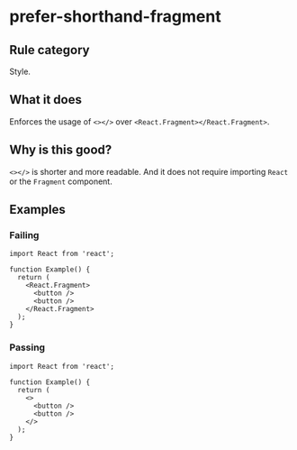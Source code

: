 # prefer-shorthand-fragment

## Rule category

Style.

## What it does

Enforces the usage of `<></>` over `<React.Fragment></React.Fragment>`.

## Why is this good?

`<></>` is shorter and more readable. And it does not require importing `React` or the `Fragment` component.

## Examples

### Failing

```tsx twoslash
import React from 'react';

function Example() {
  return (
    <React.Fragment>
      <button />
      <button />
    </React.Fragment>
  );
}
```

### Passing

```tsx twoslash
import React from 'react';

function Example() {
  return (
    <>
      <button />
      <button />
    </>
  );
}
```

